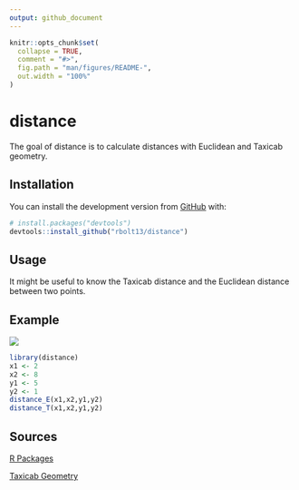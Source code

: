 ```yaml
---
output: github_document
---
```


<!-- README.md is generated from README.Rmd. Please edit that file -->

```r
knitr::opts_chunk$set(
  collapse = TRUE,
  comment = "#>",
  fig.path = "man/figures/README-",
  out.width = "100%"
)
```

# distance

<!-- badges: start -->
<!-- badges: end -->

The goal of distance is to calculate distances with Euclidean and Taxicab geometry. 

## Installation

You can install the development version from [GitHub](https://github.com/) with:

``` r
# install.packages("devtools")
devtools::install_github("rbolt13/distance")
```

## Usage 

It might be useful to know the Taxicab distance and the Euclidean distance between two points.

## Example

![](img/img1.png)

```r
library(distance)
x1 <- 2
x2 <- 8
y1 <- 5
y2 <- 1
distance_E(x1,x2,y1,y2)
distance_T(x1,x2,y1,y2)
```

## Sources 

[R Packages](https://r-pkgs.org/index.html)

[Taxicab Geometry](https://mat292project.weebly.com/distance-in-taxi-cab.html)

